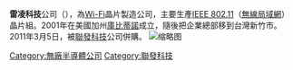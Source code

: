 {{Unreferenced|time=2022-01-20T06:58:05+00:00}}
{{Infobox company
| name = 雷凌科技<br>（Ralink Technology, Corp.）
| logo = <!-- 檔案不存在 [[Image:Ralink_Technology_logo.svg|220px]] ，可從英文維基百科取得 -->
| company_slogan = 
| vector_logo = 
| type = 子公司
| genre = 
| foundation = {{US}}加州[[庫比蒂諾_(加利福尼亞州)|庫比蒂諾]]（2001年1月）
| founder = 
| location = 台灣新竹市
| key_people = 
| area_served = 
| industry = 半導體
| products = [[Wi-Fi|Wi-Fi]]晶片組
| revenue = 
| operating_income = 
| net_income = 
| num_employees = 
| parent = [[MediaTek|MediaTek]]
| subsid = 
| owner = 
| homepage = [https://www.mediatek.com www.mediatek.com]
| footnotes = 
}}
'''雷凌科技'''公司（{{lang-en|Ralink Technology, Corp.}}），為[[Wi-Fi|Wi-Fi]]晶片製造公司，主要生產[[IEEE_802.11|IEEE 802.11]]（[[無線局域網|無線局域網]]）晶片組。2001年在美國加州[[庫比蒂諾_(加利福尼亞州)|庫比蒂諾]]成立，隨後把企業總部移到台灣新竹市。2011年3月5日，被[[聯發科技|聯發科技]]公司併購。
[[File:Ralink_RT2560F_on_Gemtek_WiFi_Mini_PCI_Card_WMIR-103G-7784.jpg|缩略图]]

[[Category:無廠半導體公司|Category:無廠半導體公司]]
[[Category:聯發科技|Category:聯發科技]]